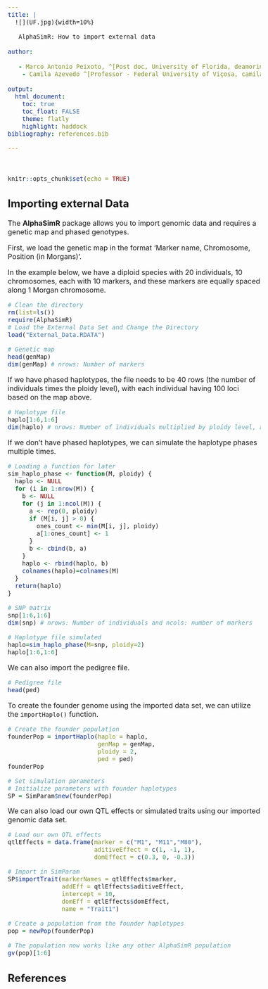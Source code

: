 ```yaml
---
title: |
  ![](UF.jpg){width=10%}

   AlphaSimR: How to import external data
  
author: 
 
   - Marco Antonio Peixoto, ^[Post doc, University of Florida, deamorimpeixotom@ufl.edu]
    - Camila Azevedo ^[Professor - Federal University of Viçosa, camila.azevedo@ufv.br]
    
output: 
  html_document:
    toc: true
    toc_float: FALSE
    theme: flatly
    highlight: haddock
bibliography: references.bib

---
```


```{=html}
<style type="text/css">
  body{
  font-size: 12pt;
}
</style>
```
<br>

```r
knitr::opts_chunk$set(echo = TRUE)
```



## Importing external Data

The **AlphaSimR** package allows you to import genomic data and requires a genetic map and phased genotypes.

First, we load the genetic map in the format 'Marker name, Chromosome, Position (in Morgans)'.

In the example below, we have a diploid species with 20 individuals, 10 chromosomes, each with 10 markers, and these markers are equally spaced along 1 Morgan chromosome.

```r
# Clean the directory
rm(list=ls())
require(AlphaSimR)
# Load the External Data Set and Change the Directory
load("External_Data.RDATA")

# Genetic map
head(genMap)
dim(genMap) # nrows: Number of markers

```

If we have phased haplotypes, the file needs to be 40 rows (the number of individuals times the ploidy level), with each individual having 100 loci based on the map above.

```r
# Haplotype file
haplo[1:6,1:6] 
dim(haplo) # nrows: Number of individuals multiplied by ploidy level, and ncols: number of markers
```

If we don't have phased haplotypes, we can simulate the haplotype phases multiple times.

```r
# Loading a function for later
sim_haplo_phase <- function(M, ploidy) {
  haplo <- NULL
  for (i in 1:nrow(M)) {
    b <- NULL
    for (j in 1:ncol(M)) {
      a <- rep(0, ploidy)
      if (M[i, j] > 0) {
        ones_count <- min(M[i, j], ploidy)
        a[1:ones_count] <- 1
      }
      b <- cbind(b, a)
    }
    haplo <- rbind(haplo, b)
    colnames(haplo)=colnames(M)
  }
  return(haplo)
}
```


```r
# SNP matrix
snp[1:6,1:6] 
dim(snp) # nrows: Number of individuals and ncols: number of markers

# Haplotype file simulated
haplo=sim_haplo_phase(M=snp, ploidy=2)
haplo[1:6,1:6]
```

We can also import the pedigree file.

```r
# Pedigree file
head(ped)
```

To create the founder genome using the imported data set, we can utilize the `importHaplo()` function. 

```r
# Create the founder population
founderPop = importHaplo(haplo = haplo,
                         genMap = genMap,
                         ploidy = 2,
                         ped = ped)
founderPop

# Set simulation parameters
# Initialize parameters with founder haplotypes
SP = SimParam$new(founderPop)
```


We can also load our own QTL effects or simulated traits using our imported genomic data set.

```r

# Load our own QTL effects
qtlEffects = data.frame(marker = c("M1", "M11","M80"),
                        aditiveEffect = c(1, -1, 1),
                        domEffect = c(0.3, 0, -0.3))

# Import in SimParam
SP$importTrait(markerNames = qtlEffects$marker,
               addEff = qtlEffects$aditiveEffect,
               intercept = 10,
               domEff = qtlEffects$domEffect,
               name = "Trait1")

# Create a population from the founder haplotypes
pop = newPop(founderPop)

# The population now works like any other AlphaSimR population
gv(pop)[1:6]
```



## References

::: {#refs}
:::

